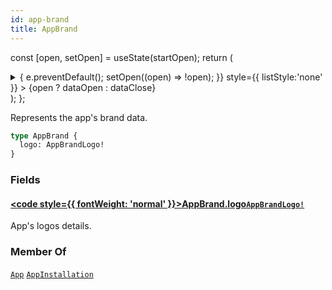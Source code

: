 ```yaml
---
id: app-brand
title: AppBrand
---
```






const [open, setOpen] = useState(startOpen);
return (
<details {...(open ? { open: true } : {})} className="details" style={{ border:'none', boxShadow:'none', background:'var(--ifm-background-color)' }}>
<summary
onClick={(e) => {
e.preventDefault();
setOpen((open) => !open);
}}
style={{ listStyle:'none' }} >
{open ? dataOpen : dataClose}
</summary>
{open && children}
</details>
);
};

Represents the app's brand data.


<Badge text="Added in Saleor 3.14" class="badge badge--secondary margin-bottom--sm" />


<FeaturePreview />

```graphql
type AppBrand {
  logo: AppBrandLogo!
}
```

### Fields

#### [<code style={{ fontWeight: 'normal' }}>AppBrand.<b>logo</b></code>](#)<Bullet />[`AppBrandLogo!`](../../../api-reference/apps/objects/app-brand-logo.mdx) <Badge class="badge badge--secondary" text="non-null"/> <Badge class="badge badge--secondary" text="object"/> <Badge class="badge badge--secondary" text="apps"/>

App's logos details.


<Badge text="Added in Saleor 3.14" class="badge badge--secondary margin-bottom--sm" />


<FeaturePreview />

### Member Of

[`App`](../../../api-reference/apps/objects/app.mdx) <Badge class="badge badge--secondary" text="object"/><Bullet />[`AppInstallation`](../../../api-reference/apps/objects/app-installation.mdx) <Badge class="badge badge--secondary" text="object"/>

